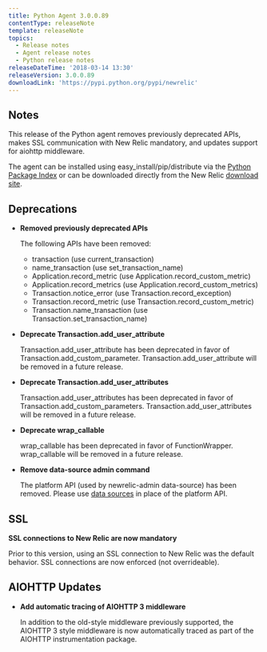```yaml
---
title: Python Agent 3.0.0.89
contentType: releaseNote
template: releaseNote
topics:
  - Release notes
  - Agent release notes
  - Python release notes
releaseDateTime: '2018-03-14 13:30'
releaseVersion: 3.0.0.89
downloadLink: 'https://pypi.python.org/pypi/newrelic'
---
```


## Notes

This release of the Python agent removes previously deprecated APIs, makes SSL communication with New Relic mandatory, and updates support for aiohttp middleware.

The agent can be installed using easy_install/pip/distribute via the [Python Package Index](https://pypi.python.org/pypi/newrelic) or can be downloaded directly from the New Relic [download site](http://download.newrelic.com/python_agent/release).

## Deprecations

* **Removed previously deprecated APIs**

  The following APIs have been removed:

  * transaction (use current_transaction)
  * name_transaction (use set_transaction_name)
  * Application.record_metric (use Application.record_custom_metric)
  * Application.record_metrics (use Application.record_custom_metrics)
  * Transaction.notice_error (use Transaction.record_exception)
  * Transaction.record_metric (use Transaction.record_custom_metric)
  * Transaction.name_transaction (use Transaction.set_transaction_name)
* **Deprecate Transaction.add_user_attribute**

  Transaction.add_user_attribute has been deprecated in favor of Transaction.add_custom_parameter. Transaction.add_user_attribute will be removed in a future release.
* **Deprecate Transaction.add_user_attributes**

  Transaction.add_user_attributes has been deprecated in favor of Transaction.add_custom_parameters. Transaction.add_user_attributes will be removed in a future release.
* **Deprecate wrap_callable**

  wrap_callable has been deprecated in favor of FunctionWrapper. wrap_callable will be removed in a future release.
* **Remove data-source admin command**

  The platform API (used by newrelic-admin data-source) has been removed. Please use [data sources](/docs/agents/python-agent/supported-features/python-custom-metrics#registering-a-data-source) in place of the platform API.

## SSL

**SSL connections to New Relic are now mandatory**

Prior to this version, using an SSL connection to New Relic was the default behavior. SSL connections are now enforced (not overrideable).

## AIOHTTP Updates

* **Add automatic tracing of AIOHTTP 3 middleware**

  In addition to the old-style middleware previously supported, the AIOHTTP 3 style middleware is now automatically traced as part of the AIOHTTP instrumentation package.
